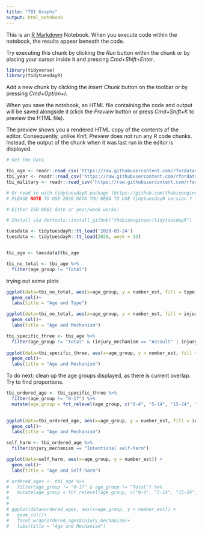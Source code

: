 ```yaml
---
title: "TBI Graphs"
output: html_notebook
---
```


This is an [R Markdown](http://rmarkdown.rstudio.com) Notebook. When you execute code within the notebook, the results appear beneath the code. 

Try executing this chunk by clicking the *Run* button within the chunk or by placing your cursor inside it and pressing *Cmd+Shift+Enter*. 

```r
library(tidyverse)
library(tidytuesdayR)
```

Add a new chunk by clicking the *Insert Chunk* button on the toolbar or by pressing *Cmd+Option+I*.

When you save the notebook, an HTML file containing the code and output will be saved alongside it (click the *Preview* button or press *Cmd+Shift+K* to preview the HTML file). 

The preview shows you a rendered HTML copy of the contents of the editor. Consequently, unlike *Knit*, *Preview* does not run any R code chunks. Instead, the output of the chunk when it was last run in the editor is displayed.

```r
# Get the Data

tbi_age <- readr::read_csv('https://raw.githubusercontent.com/rfordatascience/tidytuesday/master/data/2020/2020-03-24/tbi_age.csv')
tbi_year <- readr::read_csv('https://raw.githubusercontent.com/rfordatascience/tidytuesday/master/data/2020/2020-03-24/tbi_year.csv')
tbi_military <- readr::read_csv('https://raw.githubusercontent.com/rfordatascience/tidytuesday/master/data/2020/2020-03-24/tbi_military.csv')

# Or read in with tidytuesdayR package (https://github.com/thebioengineer/tidytuesdayR)
# PLEASE NOTE TO USE 2020 DATA YOU NEED TO USE tidytuesdayR version ? from GitHub

# Either ISO-8601 date or year/week works!

# Install via devtools::install_github("thebioengineer/tidytuesdayR")

tuesdata <- tidytuesdayR::tt_load('2020-03-24')
tuesdata <- tidytuesdayR::tt_load(2020, week = 13)


tbi_age <- tuesdata$tbi_age

```

```r
tbi_no_total <- tbi_age %>%
  filter(age_group != "Total")
```


trying out some plots

```r
ggplot(data=tbi_no_total, aes(x=age_group, y = number_est, fill = type)) +
  geom_col()+
  labs(title = "Age and Type")
```
```r
ggplot(data=tbi_no_total, aes(x=age_group, y = number_est, fill = injury_mechanism)) +
  geom_col()+
  labs(title = "Age and Mechanism")
```
```r
tbi_specific_three <- tbi_age %>%
  filter(age_group != "Total" & (injury_mechanism == "Assault" | injury_mechanism == "Intentional self-harm" | injury_mechanism == "Motor Vehicle Crashes" ))
  
ggplot(data=tbi_specific_three, aes(x=age_group, y = number_est, fill = injury_mechanism)) +
  geom_col()+
  labs(title = "Age and Mechanism")
```
To do next: clean up the age groups displayed, as there is current overlap. Try to find proportions.

```r
tbi_ordered_age <- tbi_specific_three %>%
  filter(age_group != "0-17") %>%
  mutate(age_group = fct_relevel(age_group, c("0-4", "5-14", "15-24", "25-34", "35-44", "45-54", "55-64", "65-74", "75+")))

  
ggplot(data=tbi_ordered_age, aes(x=age_group, y = number_est, fill = injury_mechanism)) +
  geom_col()+
  labs(title = "Age and Mechanism")
```
```r
self_harm <- tbi_ordered_age %>%
  filter(injury_mechanism == "Intentional self-harm") 

ggplot(data=self_harm, aes(x=age_group, y = number_est)) +
  geom_col()+
  labs(title = "Age and Self-harm")
```

```r
# ordered_ages <- tbi_age %>%
#   filter(age_group != "0-17" & age_group != "Total") %>%
#   mutate(age_group = fct_relevel(age_group, c("0-4", "5-14", "15-24", "25-34", "35-44", "45-54", "55-64", "65-74", "75+")))
# 
# 
# ggplot(data=ordered_ages, aes(x=age_group, y = number_est)) +
#   geom_col()+
#   facet_wrap(ordered_ages$injury_mechanism)+
#   labs(title = "Age and Mechanism")
```
